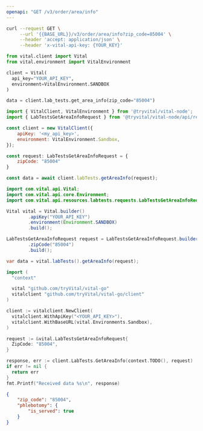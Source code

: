 ```yaml
---
openapi: "GET /v3/order/area/info"
---
```


<RequestExample>

```bash cURL
curl --request GET \
     --url '{{BASE_URL}}/v3/order/area/info?zip_code=85004' \
     --header 'accept: application/json' \
     --header 'x-vital-api-key: {YOUR_KEY}'
```

```python Python
from vital.client import Vital
from vital.environment import VitalEnvironment

client = Vital(
  api_key="YOUR_API_KEY",
  environment=VitalEnvironment.SANDBOX
)

data = client.lab_tests.get_area_info(zip_code="85004")
```

```javascript Node
import { VitalClient, VitalEnvironment } from '@tryvital/vital-node';
import { LabTestsGetAreaInfoRequest } from '@tryvital/vital-node/api/resources/labTests';

const client = new VitalClient({
    apiKey: '<my_api_key>',
    environment: VitalEnvironment.Sandbox,
});

const request: LabTestsGetAreaInfoRequest = {
    zipCode: "85004"
}

const data = await client.labTests.getAreaInfo(request);
```

```java Java
import com.vital.api.Vital;
import com.vital.api.core.Environment;
import com.vital.api.resources.labtests.requests.LabTestsGetAreaInfoRequest;

Vital vital = Vital.builder()
        .apiKey("YOUR_API_KEY")
        .environment(Environment.SANDBOX)
        .build();

LabTestsGetAreaInfoRequest request = LabTestsGetAreaInfoRequest.builder()
        .zipCode("85004")
        .build();

var data = vital.labTests().getAreaInfo(request);
```

```go Go
import (
  "context"

  vital "github.com/tryVital/vital-go"
  vitalclient "github.com/tryVital/vital-go/client"
)

client := vitalclient.NewClient(
  vitalclient.WithApiKey("<YOUR_API_KEY>"),
  vitalclient.WithBaseURL(vital.Environments.Sandbox),
)

request := &vital.LabTestsGetAreaInfoRequest{
  ZipCode: "85004",
}

response, err := client.LabTests.GetAreaInfo(context.TODO(), request)
if err != nil {
  return err
}
fmt.Printf("Received data %s\n", response)
```

</RequestExample>

<ResponseExample>

```json Response
{
    "zip_code": "85004",
    "phlebotomy": {
        "is_served": true
    }
}
```

</ResponseExample>
